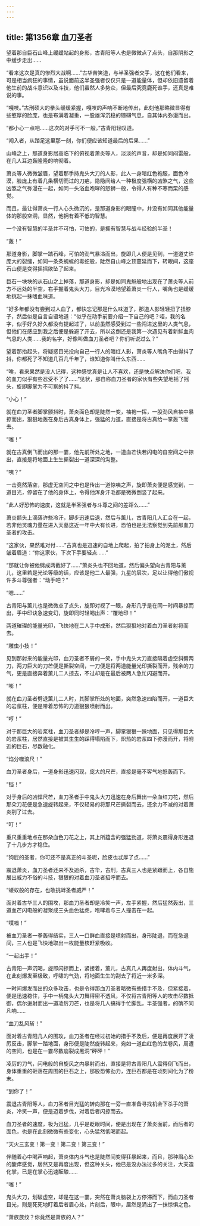 ```yaml
---
---
---
```

title: 第1356章 血刀圣者
---



望着那自巨石山峰上缓缓站起的身影，古青阳等人也是微微点了点头，自那阴影之中缓步走出……

“看来这次是真的惨烈大战啊……”古华苦笑道，与半圣强者交手，这在他们看来，可是相当疯狂的事情，虽说面前这半圣强者仅仅只是一道能量体，但却依旧遗留着他生前的战斗意识以及斗技，他们虽然人多势众，但最后究竟鹿死谁手，还真是难说的事。

“嘎吱。”古刑硕大的拳头缓缓紧握，嘎吱的声响不断地传出，此刻他那略微显得有些憨厚的脸庞，也是布满着凝重，一股雄浑沉稳的磅礴气息，自其体内弥漫而出。

“都小心一点吧……这次的对手可不一般。”古青阳轻叹道。

“闯入者，从踏足这里那一刻，你们便应该知道最后的后果……”

山峰之上，那道身影居高临下的俯视着萧炎等人，淡淡的声音，却是如同闷雷般，在几人耳边轰隆隆的响彻着。

萧炎等人微微皱眉，望着那手持鬼头大刀的人影，此人一身暗红色袍服，面色冷漠，脸庞上有着几条横切而过的刀疤，隐隐间给人一种极度强横的凶煞之气，这些凶煞之气弥漫在一起，如同一头浴血咆哮的怒狮一般，令得人有种不寒而栗的感觉。

而且，最让得萧炎一行人心头微沉的，是那道身影的眼瞳中，并没有如同其他能量体的那般空洞，显然，他拥有着不低的智慧。

一个没有智慧的半圣并不可怕，可怕的，是拥有智慧与战斗经验的半圣！

“轰！”

那道身影，脚掌一踏石峰，可怕的劲气暴溢而出，旋即几人便是见到，一道道丈许庞大的裂缝，如同一条条蜿蜒的毒蛇般，陡然自山峰之顶蔓延而下，转眼间，这座石山便是变得摇摇欲坠了起来。

巨石一块块的从石山之上掉落，那道身影，却是如同鬼魅般地出现在了萧炎等人前方不远处的半空，右手握着鬼头大刀，目光冷漠地望着萧炎一行人，嘴角也是缓缓地挑起一抹嗜血味道。

“好多年都没有尝到过人血了，都快忘记那是什么味道了，那道人影轻轻扭了扭脖子，然后似是自言自语地道：“似乎在动手前要介绍一下自己的吧？唔，我的名字，似乎好久好久都没有提起过了，以前虽然感受到过一些闯进这里的人类气息，但他们在感应到我之后便是躲避了开去，所以这倒还是我第一次遇见有着新鲜血肉气息的人类……我的名字，好像叫做血刀圣者吧？你们听说过么？”

望着那抬起头，将疑惑目光投向自己一行人的暗红人影，萧炎等人嘴角不由得抖了抖，你都死了不知道几百几千年了，谁知道你叫什么东西……

“唉，看来果然是没人记得，这种感觉真是让人不喜欢，还是快点解决你们吧，我的血刀似乎有些忍受不了了……”见状，那自称血刀圣者的家伙有些失望地摇了摇头，旋即脚掌为不可察的抖了抖。

“小心！”

就在血刀圣者脚掌颤抖时，萧炎面色却是陡然一变，袖袍一挥，一股劲风自袖中暴掠而出，狠狠地轰在身后古真身体上，强猛的力道，直接是将古真给一掌轰飞而去。

“嗤！”

就在古真倒飞而出的那一霎，他先前所处之地，一道血芒快若闪电的自空间之中掠出，直接是将地面上生生撕裂出一道深深的沟整。

“咦？”

一击竟然落空，那虚无空间之中也是传出一道惊咦之声，旋即萧炎便是感觉到，一道目光，停留在了他的身体上，令得他浑身汗毛都是微微倒竖了起来。

“此人好恐怖的速度，这就是半圣强者与斗尊之间的差距么……”

萧炎额头上滴落许些冷汗，脚步迅速后退，然后与薰儿，古青阳几人汇合在一起，若非他灵魂力量在进入天墓这近一年中大有长进，恐怕也是无法察觉到先前那血刀圣者的攻击。

“这家伙，果然难对付……”古真也是迅速的自地上爬起，拍了拍身上的泥土，然后皱着眉道：“你这家伙，下次下手要轻点……”

“那就让你被他劈成两截好了……”萧炎头也不回地道，然后偏头望向古青阳与薰儿，这里若是光论等级的话，应该是他二人最强，九星的层次，足以让得他们傲视许多斗尊强者：“动手吧？”

“嗯……”

古青阳与薰儿也是微微点了点头，旋即对视了一眼，身形几乎是在同一时间暴掠而出，手中印诀急速变幻，旋即同时轻喝出声：“覆地印！”

两道璀璨的能量光印，飞快地在二人手中成形，然后狠狠地对着血刀圣者射将而去。

“雕虫小技！”

见到那射来的能量光印，血刀圣者不屑的一笑，手中鬼头大刀直接隔着虚空斜劈两刀，两刀巨大的刀芒便是撕裂空间，一刀便是将两道能量光印撕裂而开，残余的刀气，更是直接奔着薰儿二人掠去，不过却是在最后被两人急忙闪避而开。

“嘭！”

就在血刀圣者劈退薰儿二人时，其脚掌所处的地面，突然急速四陷而开，一道巨大的岩浆柱，便是带着恐怖的力道狠狠喷射而出。

“哼！”

对于那巨大的岩浆柱，血刀圣者却是冷哼一声，脚掌狠狠一跺地面，只见得那巨大的岩浆柱，居然直接是被其生生的踩得塌陷而下，炽热的岩浆四下弥漫而开，将附近的巨石，尽数融化。

“焰分噬浪尺！”

血刀圣者身后，一道身影迅速闪现，庞大的尺芒，直接是毫不客气地怒轰而下。

“铛！”

对于身后的凶悍尺芒，血刀圣者手中鬼头大刀迅速在身后舞出一朵血红刀花，然后那朵刀花便是急速旋转起来，不仅轻易的将那尺芒撕裂而去，还余力不减的对着萧炎削了过去。

“叮！”

重尺重重地点在那朵血色刀花之上，其上所蕴含的强猛劲道，将萧炎震得身形连退了十几步方才稳住。

“狗屁的圣者，你可还不是真正的斗圣呢，脸皮也忒厚了点……”

震退萧炎，血刀圣者还来不及追杀，古华，古刑，古真三人也是紧跟而上，各自施展出威力不俗的斗技，狠狠的对着血刀圣者招呼而去。

“蝼蚁般的存在，也敢挑衅圣者威严！”

面对着古华三人的围攻，那血刀圣者却是冷笑一声，左手紧握，然后猛然轰出，三道血芒闪电般的凝聚成三头血色猛虎，咆哮着与三人撞击在一起。

“噗嗤！”

被血刀圣者一拳轰得结实，三人一口鲜血直接是喷射而出，身形陡退，而在急退间，三人也是飞快地取出一枚能量核赶紧吸收。

“一起出手！”

古青阳一声沉喝，旋即闪掠而上，紧接着，薰儿，古真几人再度射出，体内斗气，在此刻爆发至极致，呼啸的气劲，将地面生生的刮去了将近一米多深。

一时间爆发而出的众多攻击，也是令得那血刀圣者略微有些措手不及，但紧接着，便是迅速稳住，手中一柄鬼头大刀舞得密不透风，不仅将古青阳等人的攻击尽数抵御，偶尔迸射而出一道凌厉刀芒，也是将几人搞得手忙脚乱，半圣强者，的确不同凡响……

“血刀乱风斩！”

面对着古青阳几人的围攻，血刀圣者在经过初始的措手不及后，便是再度展开了凌厉反击，脚掌一踏地面，身形便是陡然旋转起来，宛如一道血红色的龙卷风，周遭的空间，也是在一霎尽数崩裂成黑洞“砰砰！”

凌厉的刀气，闪电般的自旋风之内暴射而出，直接是将古青阳几人震得倒飞而出，身体重重的砸落在周围的巨石之上，那股恐怖劲力，连巨石都是在顷刻间化为了粉末。

“到你了！”

震退古青阳等人，血刀圣者目光猛的转向那在一旁一直准备寻找机会下杀手的萧炎，冷笑一声，便是迈着步伐，对着后者闪掠而去。

血刀圣者的速度，极为迅猛，几乎是眨眼时间，便是出现在了萧炎面前，而后者的面色，也是在此刻微微有些变化，心头猛然低喝而起。

“天火三玄变！第一变！第二变！第三变！”

伴随着心中喝声响起，萧炎体内斗气也是陡然间变得狂暴起来，而且，那种眉心处的酸痒感觉，居然又是再度出现，但这种关头，他已是没办法过多的关注，大天造化掌，已是在掌心迅速酝酿……

“嗤！”

鬼头大刀，划破虚空，却是在这一霎，突然在萧炎脑袋上方停滞而下，而血刀圣者目光，则是死死地盯着后者眉心处，片刻后，眼中，居然是涌出了一抹惊惧之色。

“萧族族纹？你竟然是萧族的人？”